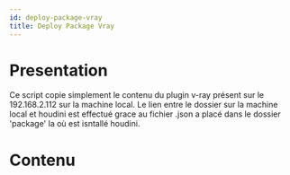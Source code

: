 ```yaml
---
id: deploy-package-vray
title: Deploy Package Vray
---
```



# Presentation

Ce script copie simplement le contenu du plugin v-ray présent sur le 192.168.2.112 sur la machine local.
Le lien entre le dossier sur la machine local et houdini est effectué grace au fichier .json a placé dans le dossier 'package' la où est isntallé houdini.

# Contenu

<CodeSnippet
  rawUrl="https://raw.githubusercontent.com/ArtFXDev/silex_fog_snapin/main/vray/deploy_package_vray.ps1"
  langage="python"
  fileName="deploy_package_vray.ps1"
/>

